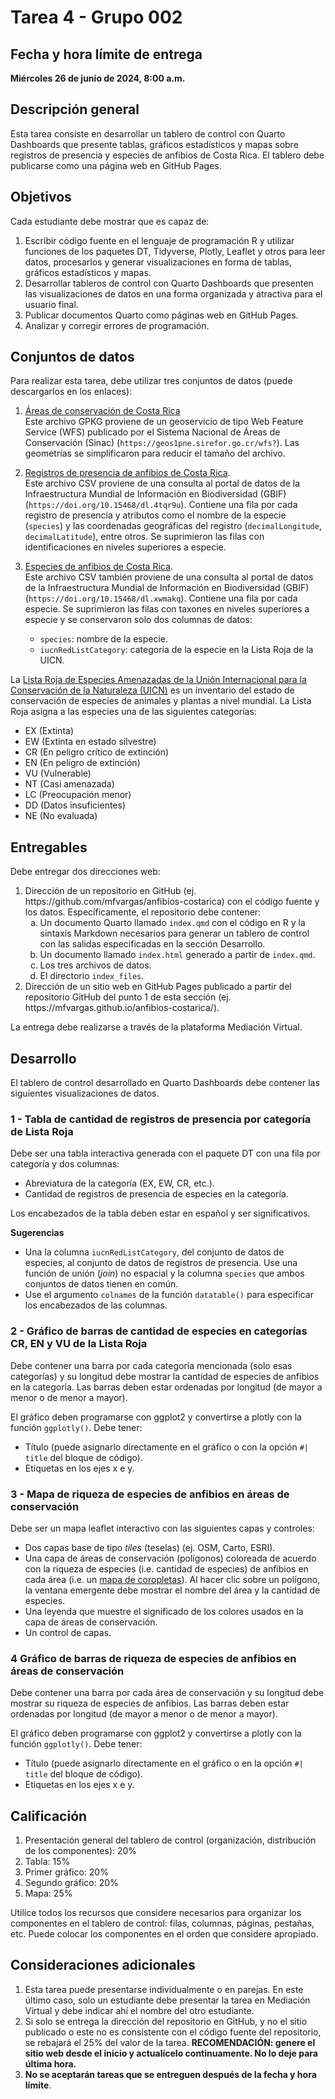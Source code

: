 # Tarea 4 - Grupo 002 {.unnumbered}

## Fecha y hora límite de entrega
**Miércoles 26 de junio de 2024, 8:00 a.m.**

## Descripción general
Esta tarea consiste en desarrollar un tablero de control con Quarto Dashboards que presente tablas, gráficos estadísticos y mapas sobre registros de presencia y especies de anfibios de Costa Rica. El tablero debe publicarse como una página web en GitHub Pages.

## Objetivos
Cada estudiante debe mostrar que es capaz de:

1. Escribir código fuente en el lenguaje de programación R y utilizar funciones de los paquetes DT, Tidyverse, Plotly, Leaflet y otros para leer datos, procesarlos y generar visualizaciones en forma de tablas, gráficos estadísticos y mapas.
2. Desarrollar tableros de control con Quarto Dashboards que presenten las visualizaciones de datos en una forma organizada y atractiva para el usuario final.
3. Publicar documentos Quarto como páginas web en GitHub Pages.
4. Analizar y corregir errores de programación.

## Conjuntos de datos
Para realizar esta tarea, debe utilizar tres conjuntos de datos (puede descargarlos en los enlaces):

1. [Áreas de conservación de Costa Rica](https://github.com/gf0604-procesamientodatosgeograficos/2024-i/blob/main/datos/sinac/areas-conservacion.gpkg)  
Este archivo GPKG proviene de un geoservicio de tipo Web Feature Service (WFS) publicado por el Sistema Nacional de Áreas de Conservación (Sinac) (`https://geos1pne.sirefor.go.cr/wfs?`). Las geometrías se simplificaron para reducir el tamaño del archivo.

2. [Registros de presencia de anfibios de Costa Rica](https://github.com/gf0604-procesamientodatosgeograficos/2024-i/blob/main/datos/gbif/registros-anfibios.csv).  
Este archivo CSV proviene de una consulta al portal de datos de la Infraestructura Mundial de Información en Biodiversidad (GBIF)  (`https://doi.org/10.15468/dl.4tqr9u`). Contiene una fila por cada registro de presencia y atributos como el nombre de la especie (`species`) y las coordenadas geográficas del registro (`decimalLongitude`, `decimalLatitude`), entre otros. Se suprimieron las filas con identificaciones en niveles superiores a especie.

3. [Especies de anfibios de Costa Rica](https://github.com/gf0604-procesamientodatosgeograficos/2024-i/blob/main/datos/gbif/especies-anfibios.csv).  
Este archivo CSV también proviene de una consulta al portal de datos de la Infraestructura Mundial de Información en Biodiversidad (GBIF) (`https://doi.org/10.15468/dl.xwmakq`). Contiene una fila por cada especie. Se suprimieron las filas con taxones en niveles superiores a especie y se conservaron solo dos columnas de datos:

    - `species`: nombre de la especie.
    - `iucnRedListCategory`: categoría de la especie en la Lista Roja de la UICN.

La [Lista Roja de Especies Amenazadas de la Unión Internacional para la Conservación de la Naturaleza (UICN)](https://www.iucnredlist.org/) es un inventario del estado de conservación de especies de animales y plantas a nivel mundial. La Lista Roja asigna a las especies una de las siguientes categorías:

- EX (Extinta)
- EW (Extinta en estado silvestre)
- CR (En peligro crítico de extinción)
- EN (En peligro de extinción)
- VU (Vulnerable)
- NT (Casi amenazada)
- LC (Preocupación menor)
- DD (Datos insuficientes)
- NE (No evaluada)

## Entregables
Debe entregar dos direcciones web:

1.  Dirección de un repositorio en GitHub (ej. https://github.com/mfvargas/anfibios-costarica) con el código fuente y los datos. Específicamente, el repositorio debe contener:
    a. Un documento Quarto llamado `index.qmd` con el código en R y la sintaxis Markdown necesarios para generar un tablero de control con las salidas especificadas en la sección Desarrollo.
    b. Un documento llamado `index.html` generado a partir de `index.qmd`.
    c. Los tres archivos de datos.
    d. El directorio `index_files`.    
    
2. Dirección de un sitio web en GitHub Pages publicado a partir del repositorio GitHub del punto 1 de esta sección (ej. https://mfvargas.github.io/anfibios-costarica/).

La entrega debe realizarse a través de la plataforma Mediación Virtual.

## Desarrollo
El tablero de control desarrollado en Quarto Dashboards debe contener las siguientes visualizaciones de datos.

### 1 - Tabla de cantidad de registros de presencia por categoría de Lista Roja
Debe ser una tabla interactiva generada con el paquete DT con una fila por categoría y dos columnas:

- Abreviatura de la categoría (EX, EW, CR, etc.).
- Cantidad de registros de presencia de especies en la categoría.

Los encabezados de la tabla deben estar en español y ser significativos. 

**Sugerencias**  

- Una la columna `iucnRedListCategory`, del conjunto de datos de especies, al conjunto de datos de registros de presencia. Use una función de unión (*join*) no espacial y la columna `species` que ambos conjuntos de datos tienen en común.
- Use el argumento `colnames` de la función `datatable()` para especificar los encabezados de las columnas.

### 2 - Gráfico de barras de cantidad de especies en categorías CR, EN y VU de la Lista Roja
Debe contener una barra por cada categoría mencionada (solo esas categorías) y su longitud debe mostrar la cantidad de especies de anfibios en la categoría. Las barras deben estar ordenadas por longitud (de mayor a menor o de menor a mayor).

El gráfico deben programarse con ggplot2 y convertirse a plotly con la función `ggplotly()`. Debe tener:

- Título (puede asignarlo directamente en el gráfico o con la opción `#| title` del bloque de código).
- Etiquetas en los ejes x e y.

### 3 - Mapa de riqueza de especies de anfibios en áreas de conservación
Debe ser un mapa leaflet interactivo con las siguientes capas y controles:

- Dos capas base de tipo *tiles* (teselas) (ej. OSM, Carto, ESRI).
- Una capa de áreas de conservación (polígonos) coloreada de acuerdo con la riqueza de especies (i.e. cantidad de especies) de anfibios en cada área (i.e. un [mapa de coropletas](https://es.wikipedia.org/wiki/Mapa_coropl%C3%A9tico)). Al hacer clic sobre un polígono, la ventana emergente debe mostrar el nombre del área y la cantidad de especies.
- Una leyenda que muestre el significado de los colores usados en la capa de áreas de conservación.
- Un control de capas.

### 4 Gráfico de barras de riqueza de especies de anfibios en áreas de conservación
Debe contener una barra por cada área de conservación y su longitud debe mostrar su riqueza de especies de anfibios. Las barras deben estar ordenadas por longitud (de mayor a menor o de menor a mayor).

El gráfico deben programarse con ggplot2 y convertirse a plotly con la función `ggplotly()`. Debe tener:

- Título (puede asignarlo directamente en el gráfico o en la opción `#| title` del bloque de código).
- Etiquetas en los ejes x e y.

## Calificación
1. Presentación general del tablero de control (organización, distribución de los componentes): 20%
2. Tabla: 15%
3. Primer gráfico: 20%
4. Segundo gráfico: 20%
5. Mapa: 25%

Utilice todos los recursos que considere necesarios para organizar los componentes en el tablero de control: filas, columnas, páginas, pestañas, etc. Puede colocar los componentes en el orden que considere apropiado.

## Consideraciones adicionales
1. Esta tarea puede presentarse individualmente o en parejas. En este último caso, solo un estudiante debe presentar la tarea en Mediación Virtual y debe indicar ahí el nombre del otro estudiante.
2. Si solo se entrega la dirección del repositorio en GitHub, y no el sitio publicado o este no es consistente con el código fuente del repositorio, se rebajará el 25% del valor de la tarea. **RECOMENDACIÓN: genere el sitio web desde el inicio y actualícelo continuamente. No lo deje para última hora.**
3. **No se aceptarán tareas que se entreguen después de la fecha y hora límite**.